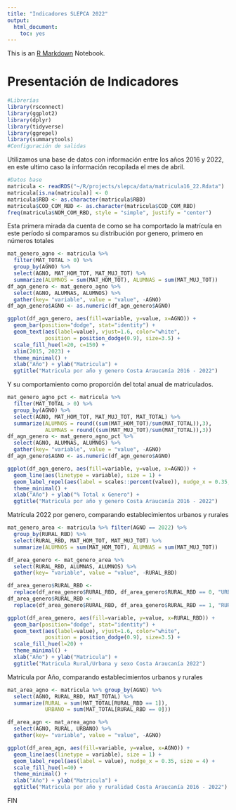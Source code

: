 ```yaml
---
title: "Indicadores SLEPCA 2022"
output:
  html_document: 
    toc: yes
---
```


This is an [R Markdown](http://rmarkdown.rstudio.com) Notebook.

# **Presentación de Indicadores** 

```r
#Librerías
library(rsconnect)
library(ggplot2)
library(dplyr)
library(tidyverse)
library(ggrepel)
library(summarytools)
#Configuración de salidas
```

Utilizamos una base de datos con información entre los años 2016 y 2022, en este ultimo caso la información recopilada el mes de abril.

```r
#Datos base
matricula <- readRDS("~/R/projects/slepca/data/matricula16_22.Rdata")
matricula[is.na(matricula)] <- 0
matricula$RBD <- as.character(matricula$RBD)
matricula$COD_COM_RBD <- as.character(matricula$COD_COM_RBD)
freq(matricula$NOM_COM_RBD, style = "simple", justify = "center")
```

Esta primera mirada da cuenta de como se ha comportado la matrícula en este período si comparamos su distribución por genero, primero en números totales

```r
mat_genero_agno <- matricula %>% 
  filter(MAT_TOTAL > 0) %>%
  group_by(AGNO) %>%
  select(AGNO, MAT_HOM_TOT, MAT_MUJ_TOT) %>%
  summarize(ALUMNOS = sum(MAT_HOM_TOT), ALUMNAS = sum(MAT_MUJ_TOT))
df_agn_genero <- mat_genero_agno %>%
  select(AGNO, ALUMNAS, ALUMNOS) %>%
  gather(key= "variable", value = "value", -AGNO)
df_agn_genero$AGNO <- as.numeric(df_agn_genero$AGNO)

ggplot(df_agn_genero, aes(fill=variable, y=value, x=AGNO)) + 
  geom_bar(position="dodge", stat="identity") +
  geom_text(aes(label=value), vjust=1.6, color="white", 
            position = position_dodge(0.9), size=3.5) +
  scale_fill_hue(l=20, c=150) +
  xlim(2015, 2023) +
  theme_minimal() +
  xlab("Año") + ylab("Matricula") +
  ggtitle("Matricula por año y genero Costa Araucanía 2016 - 2022")
```

Y su comportamiento como proporción del total anual de matriculados.

```r
mat_genero_agno_pct <- matricula %>% 
  filter(MAT_TOTAL > 0) %>% 
  group_by(AGNO) %>%
  select(AGNO, MAT_HOM_TOT, MAT_MUJ_TOT, MAT_TOTAL) %>%
  summarize(ALUMNOS = round((sum(MAT_HOM_TOT)/sum(MAT_TOTAL)),3), 
            ALUMNAS = round((sum(MAT_MUJ_TOT)/sum(MAT_TOTAL)),3))
df_agn_genero <- mat_genero_agno_pct %>%
  select(AGNO, ALUMNAS, ALUMNOS) %>%
  gather(key= "variable", value = "value", -AGNO)
df_agn_genero$AGNO <- as.numeric(df_agn_genero$AGNO)

ggplot(df_agn_genero, aes(fill=variable, y=value, x=AGNO)) + 
  geom_line(aes(linetype = variable), size = 1) +
  geom_label_repel(aes(label = scales::percent(value)), nudge_x = 0.35, size = 4) + 
  theme_minimal() +
  xlab("Año") + ylab("% Total x Genero") +
  ggtitle("Matricula por año y genero Costa Araucanía 2016 - 2022")

```

Matrícula 2022 por genero, comparando establecimientos urbanos y rurales

```r
mat_genero_area <- matricula %>% filter(AGNO == 2022) %>%
  group_by(RURAL_RBD) %>%
  select(RURAL_RBD, MAT_HOM_TOT, MAT_MUJ_TOT) %>%
  summarize(ALUMNOS = sum(MAT_HOM_TOT), ALUMNAS = sum(MAT_MUJ_TOT))

df_area_genero <- mat_genero_area %>%
  select(RURAL_RBD, ALUMNAS, ALUMNOS) %>%
  gather(key= "variable", value = "value", -RURAL_RBD)

df_area_genero$RURAL_RBD <- 
  replace(df_area_genero$RURAL_RBD, df_area_genero$RURAL_RBD == 0, "URBANO")
df_area_genero$RURAL_RBD <- 
  replace(df_area_genero$RURAL_RBD, df_area_genero$RURAL_RBD == 1, "RURAL")

ggplot(df_area_genero, aes(fill=variable, y=value, x=RURAL_RBD)) + 
  geom_bar(position="dodge", stat="identity") +
  geom_text(aes(label=value), vjust=1.6, color="white", 
            position = position_dodge(0.9), size=3.5) +
  scale_fill_hue(l=20) +
  theme_minimal() +
  xlab("Año") + ylab("Matricula") +
  ggtitle("Matricula Rural/Urbana y sexo Costa Araucanía 2022")

```

Matricula por Año, comparando establecimientos urbanos y rurales

```r
mat_area_agno <- matricula %>% group_by(AGNO) %>%
  select(AGNO, RURAL_RBD, MAT_TOTAL) %>%
  summarize(RURAL = sum(MAT_TOTAL[RURAL_RBD == 1]), 
            URBANO = sum(MAT_TOTAL[RURAL_RBD == 0]))

df_area_agn <- mat_area_agno %>%
  select(AGNO, RURAL, URBANO) %>%
  gather(key= "variable", value = "value", -AGNO)

ggplot(df_area_agn, aes(fill=variable, y=value, x=AGNO)) + 
  geom_line(aes(linetype = variable), size = 1) +
  geom_label_repel(aes(label = value), nudge_x = 0.35, size = 4) +
  scale_fill_hue(l=40) +
  theme_minimal() +
  xlab("Año") + ylab("Matricula") +
  ggtitle("Matricula por año y ruralidad Costa Araucanía 2016 - 2022")

```

FIN
